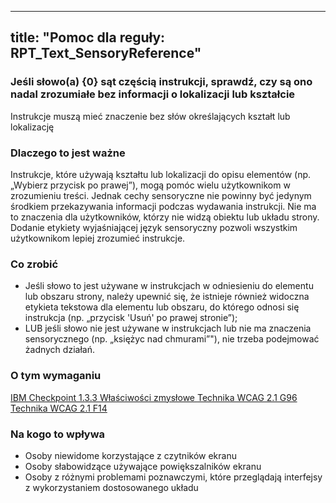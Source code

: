  ---
title: "Pomoc dla reguły: RPT_Text_SensoryReference"
---

<div className="toolHelp">
<Row>
<Column colLg={16} colMd={8} colSm={4} className="toolHead">

### Jeśli słowo(a) {0} sąt częścią instrukcji, sprawdź, czy są ono nadal zrozumiałe bez informacji o lokalizacji lub kształcie

<div id="locLevel"></div>

Instrukcje muszą mieć znaczenie bez słów określających kształt lub lokalizację

</Column>
</Row>
<Row>
<Column colLg={11} colMd={5} colSm={4} className="toolMain">

### Dlaczego to jest ważne

Instrukcje, które używają kształtu lub lokalizacji do opisu elementów (np. „Wybierz przycisk po prawej”), mogą pomóc wielu użytkownikom w zrozumieniu treści. Jednak cechy sensoryczne nie powinny być jedynym środkiem przekazywania informacji podczas wydawania instrukcji. Nie ma to znaczenia dla użytkowników, którzy nie widzą obiektu lub układu strony. Dodanie etykiety wyjaśniającej język sensoryczny pozwoli wszystkim użytkownikom lepiej zrozumieć instrukcje.

<div id="locSnippet"></div>

### Co zrobić

* Jeśli słowo to jest używane w instrukcjach w odniesieniu do elementu lub obszaru strony, należy upewnić się, że istnieje również widoczna etykieta tekstowa dla elementu lub obszaru, do którego odnosi się instrukcja (np. „przycisk 'Usuń' po prawej stronie”);
* LUB jeśli słowo nie jest używane w instrukcjach lub nie ma znaczenia sensorycznego (np. „księżyc nad chmurami”"), nie trzeba podejmować żadnych działań.


</Column>
<Column colLg={5} colMd={3} colSm={4} className="toolLeft">

### O tym wymaganiu

[IBM Checkpoint 1.3.3 Właściwości zmysłowe ](https://www.ibm.com/able/guidelines/ci162/sensory_characteristics.html)
[Technika WCAG 2.1 G96 ](https://www.w3.org/WAI/WCAG21/Techniques/general/G96.html)
[Technika WCAG 2.1 F14 ](https://www.w3.org/WAI/WCAG21/Techniques/failures/F14)

### Na kogo to wpływa

* Osoby niewidome korzystające z czytników ekranu
* Osoby słabowidzące używające powiększalników ekranu
* Osoby z różnymi problemami poznawczymi, które przeglądają interfejsy z wykorzystaniem dostosowanego układu

</Column>
</Row>
</div>


